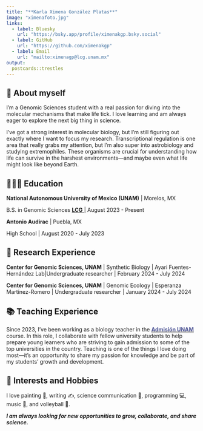 ```yaml
---
title: "**Karla Ximena González Platas**"
image: "ximenafoto.jpg"
links:
  - label: Bluesky
    url: "https://bsky.app/profile/ximenakgp.bsky.social"
  - label: GitHub
    url: "https://github.com/ximenakgp"
  - label: Email
    url: "mailto:ximenagp@lcg.unam.mx"
output:
  postcards::trestles
---
```

 
## **💜 About myself**

I’m a Genomic Sciences student with a real passion for diving into the molecular mechanisms that make life tick. I love learning and am always eager to explore the next big thing in science.

I’ve got a strong interest in molecular biology, but I’m still figuring out exactly where I want to focus my research. Transcriptional regulation is one area that really grabs my attention, but I’m also super into astrobiology and studying extremophiles. These organisms are crucial for understanding how life can survive in the harshest environments—and maybe even what life might look like beyond Earth.

## **👩🏻‍🎓 Education**

**National Autonomous University of Mexico (UNAM)** | Morelos, MX

B.S. in Genomic Sciences <a href="https://www.lcg.unam.mx/"><span sytle="color=#515897;"> **LCG** </span></a> | August 2023 - Present

**Antonio Audirac** | Puebla, MX

High School | August 2020 - July 2023

## **🔬 Research Experience**

**Center for Genomic Sciences, UNAM** | Synthetic Biology | Ayari Fuentes- Hernández Lab|Undergraduate researcher | February 2024 - July 2024

**Center for Genomic Sciences, UNAM** | Genomic Ecology | Esperanza Martínez-Romero | Undergraduate researcher | January 2024 - July 2024

## **📚 Teaching Experience**

Since 2023, I’ve been working as a biology teacher in the <a href="https://www.facebook.com/AdmisionaUNAM/about"><span style="color:#515897;">**Admisión UNAM**</span></a> course. In this role, I collaborate with fellow university students to help prepare young learners who are striving to gain admission to some of the top universities in the country. Teaching is one of the things I love doing most—it’s an opportunity to share my passion for knowledge and be part of my students’ growth and development.

## **💌 Interests and Hobbies**

I love painting 🎨, writing ✍️, science communication 🔬, programming 💻, music 🎻, and volleyball 🏐.

***I am always looking for new opportunities to grow, collaborate, and share science.*** 
